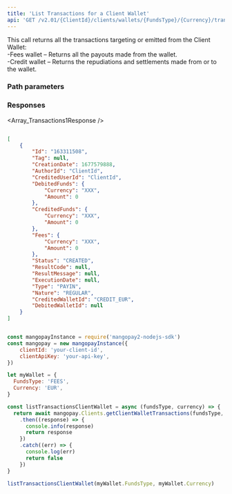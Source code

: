 ```yaml
---
title: 'List Transactions for a Client Wallet'  
api: 'GET /v2.01/{ClientId}/clients/wallets/{FundsType}/{Currency}/transactions'  
---
```


  

This call returns all the transactions targeting or emitted from the Client Wallet:  
-Fees wallet – Returns all the payouts made from the wallet.  
-Credit wallet – Returns the repudiations and settlements made from or to the wallet.  

### Path parameters  

<FundsType />  

<Currency />  

### Responses  

<AccordionGroup><Accordion title="200 - ">  

<Array_Transactions1Response /></Accordion></AccordionGroup>  

<ResponseExample>  

```json 200 -   

[
    {
        "Id": "163311508",
        "Tag": null,
        "CreationDate": 1677579888,
        "AuthorId": "ClientId",
        "CreditedUserId": "ClientId",
        "DebitedFunds": {
            "Currency": "XXX",
            "Amount": 0
        },
        "CreditedFunds": {
            "Currency": "XXX",
            "Amount": 0
        },
        "Fees": {
            "Currency": "XXX",
            "Amount": 0
        },
        "Status": "CREATED",
        "ResultCode": null,
        "ResultMessage": null,
        "ExecutionDate": null,
        "Type": "PAYIN",
        "Nature": "REGULAR",
        "CreditedWalletId": "CREDIT_EUR",
        "DebitedWalletId": null
    }
]  

 ```  

</ResponseExample>  

<RequestExample>  
  
```javascript NodeJS  

const mangopayInstance = require('mangopay2-nodejs-sdk')
const mangopay = new mangopayInstance({
    clientId: 'your-client-id',
    clientApiKey: 'your-api-key',
})

let myWallet = {
  FundsType: 'FEES',
  Currency: 'EUR',
}

const listTransactionsClientWallet = async (fundsType, currency) => {
  return await mangopay.Clients.getClientWalletTransactions(fundsType, currency)
    .then((response) => {
      console.info(response)
      return response
    })
    .catch((err) => {
      console.log(err)
      return false
    })
}

listTransactionsClientWallet(myWallet.FundsType, myWallet.Currency)  
```  

  
</RequestExample>